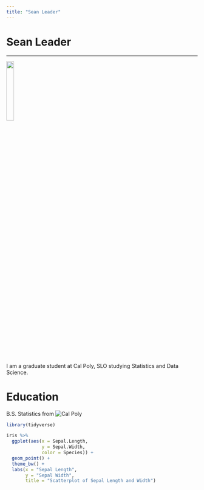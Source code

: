 ```yaml
---
title: "Sean Leader"
---
```


# Sean Leader

***

![](Sean.jpg){fig-alt="A drawing of an elephant." fig-align="left" width=20%}

I am a graduate student at Cal Poly, SLO studying Statistics and Data Science.

# Education

B.S. Statistics from ![Cal Poly](https://www.calpoly.edu/)



```r
library(tidyverse)
```

```r
iris %>% 
  ggplot(aes(x = Sepal.Length,
             y = Sepal.Width, 
             color = Species)) +
  geom_point() +
  theme_bw() +
  labs(x = "Sepal Length",
       y = "Sepal Width", 
       title = "Scatterplot of Sepal Length and Width")
```


